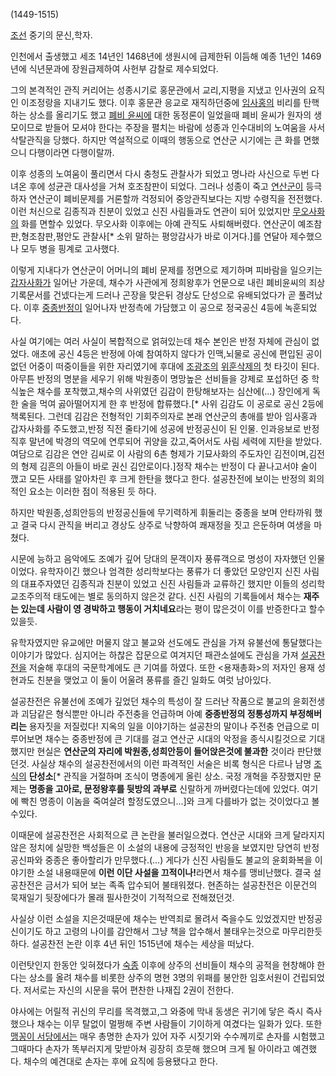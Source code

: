 (1449-1515)

[[조선]] 중기의 문신,학자.

인천에서 출생했고 세조 14년인 1468년에 생원시에 급제한뒤 이듬해 예종 1년인 1469년에 식년문과에 장원급제하여 사헌부 감찰로 제수되었다. 

그의 본격적인 관직 커리어는 성종시기로 홍문관에서 교리,지평을 지냈고 인사권의 요직인 이조정랑을 지내기도 했다. 이후 홍문관 응교로 재직하던중에 [[임사홍]]의 비리를 탄핵하는 상소를 올리기도 했고 [[폐비 윤씨]]에 대한 동정론이 일었을때 폐비 윤씨가 원자의 생모이므로 받들어 모셔야 한다는 주장을 펼치는 바람에 성종과 인수대비의 노여움을 사서 삭탈관직을 당했다. 하지만 역설적으로 이때의 행동으로 연산군 시기에는 큰 화를 면했으니 다행이라면 다행이랄까.

이후 성종의 노여움이 풀리면서 다시 충청도 관찰사가 되었고 명나라 사신으로 두번 다녀온 후에 성균관 대사성을 거쳐 호조참판이 되었다. 그러나 성종이 죽고 [[연산군]]이 등극하자 연산군이 폐비문제를 거론할까 걱정되어 중앙관직보다는 지방 수령직을 전전했다. 이런 처신으로 김종직과 친분이 있었고 신진 사림들과도 연관이 되어 있었지만 [[무오사화]]의 화를 면할수 있었다. 무오사화 이후에는 아예 관직도 사퇴해버렸다. 연산군이 예조참판,형조참판,평안도 관찰사[* 소위 말하는 평앙감사가 바로 이거다.]를 연달아 제수했으나 모두 병을 핑계로 고사했다.

이렇게 지내다가 연산군이 어머니의 폐비 문제를 정면으로 제기하며 피바람을 일으키는 [[갑자사화]]가 일어난 가운데, 채수가 사관에게 정희왕후가 언문으로 내린 폐비윤씨의 죄상 기록문서를 건넸다는게 드러나 곤장을 맞은뒤 경상도 단성으로 유배되었다가 곧 풀려났다. 이후 [[중종반정]]이 일어나자 반정측에 가담했고 이 공으로 정국공신 4등에 녹훈되었다. 

사실 여기에는 여러 사실이 복합적으로 얽혀있는데 채수 본인은 반정 자체에 관심이 없었다. 애초에 공신 4등은 반정에 아예 참여하지 않다가 인맥,뇌물로 공신에 편입된 공이 없던 어중이 떠중이들을 위한 자리였기에 후대에 [[조광조]]의 [[위훈삭제]]의 첫 타깃이 된다. 아무튼 반정의 명분을 세우기 위해 박원종이 명망높은 선비들을 강제로 포섭하던 중 학식높은 채수를 포착했고,채수의 사위였던 김감이 한탕해보자는 심산에(...) 장인에게 독한 술을 먹여 곯아떨어지게 한 후 반정에 합류했다.[* 사위 김감도 이 공로로 공신 2등에 책록된다. 그런데 김감은 전형적인 기회주의자로 본래 연산군의 총애를 받아 임사홍과 갑자사화를 주도했고,반정 직전 줄타기에 성공에 반정공신이 된 인물. 인과응보로 반정 직후 말년에 박경의 역모에 연루되어 귀양을 갔고,죽어서도 사림 세력에 지탄을 받았다. 여담으로 김감은 연안 김씨로 이 사람의 6촌 형제가 기묘사화의 주도자인 김전이며,김전의 형제 김흔의 아들이 바로 권신 김안로이다.]정작 채수는 반정이 다 끝나고서야 술이 깼고 모든 사태를 알아차린 후 크게 한탄을 했다고 한다. 설공찬전에 보이는 반정의 회의적인 요소는 이러한 점이 적용된 듯 하다.

하지만 박원종,성희안등의 반정공신들에 무기력하게 휘둘리는 중종을 보며 안타까워 했고 결국 다시 관직을 버리고 경상도 상주로 낙향하여 쾌재정을 짓고 은둔하며 여생을 마쳤다.

시문에 능하고 음악에도 조예가 깊어 당대의 문객이자 풍류객으로 명성이 자자했던 인물이었다. 유학자이긴 했으나 엄격한 성리학보다는 풍류가 더 좋았던 모양인지 신진 사림의 대표주자였던 김종직과 친분이 있었고 신진 사림들과 교류하긴 했지만 이들의 성리학 교조주의적 태도에는 별로 동의하지 않은것 같다. 신진 사림의 기록들에서 채수는 '''재주는 있는데 사람이 영 경박하고 행동이 거치네요'''라는 평이 많은것이 이를 반증한다고 할수 있을듯. 

유학자였지만 유교에만 머물지 않고 불교와 선도에도 관심을 가져 유불선에 통달했다는 이야기가 많았다. 심지어는 하찮은 잡문으로 여겨지던 패관소설에도 관심을 가져 [[설공찬전]]을 저술해 후대의 국문학계에도 큰 기여를 하였다. 또한 <용재총화>의 저자인 용재 성현과도 친분을 맺었고 이 둘이 어울려 풍류를 즐긴 일화도 여럿 남아있다.

설공찬전은 유불선에 조예가 깊었던 채수의 특성이 잘 드러난 작품으로 불교의 윤회전생과 괴담같은 형식뿐만 아니라 주전충을 언급하며 아예 '''중종반정의 정통성까지 부정해버리는''' 용자짓을 저질렀다! 지옥의 일을 이야기하는 설공찬의 말이나 주전충 언급으로 미루어보면 채수는 중종반정에 큰 기대를 걸고 연산군 시대의 악정을 종식시킬것으로 기대했지만 현실은 '''연산군의 자리에 박원종,성희안등이 들어앉은것에 불과한''' 것이라 판단했던것. 사실상 채수의 설공찬전에서의 이런 파격적인 서술은 비록 형식은 다르나 남명 [[조식]]의 '''단성소'''[* 관직을 거절하며 조식이 명종에게 올린 상소. 국정 개혁을 주장했지만 문제는 '''명종을 고아로, 문정왕후를 뒷방의 과부로''' 신랄하게 까버렸다는데에 있었다. 여기에 빡친 명종이 이놈을 죽여살려 할정도였으니...]와 크게 다를바가 없는 것이었다고 볼수있다.

이때문에 설공찬전은 사회적으로 큰 논란을 불러일으켰다. 연산군 시대와 크게 달라지지 않은 정치에 실망한 백성들은 이 소설의 내용에 긍정적인 반응을 보였지만 당연히 반정공신파와 중종은 좋아할리가 만무했다.(...) 게다가 신진 사림들도 불교의 윤회화복을 이야기한 소설 내용때문에 '''이런 이단 사설을 끄적이나!'''라면서 채수를 맹비난했다. 결국 설공찬전은 금서가 되어 보는 족족 압수되어 불태워졌다. 현존하는 설공찬전은 이문건의 묵재일기 뒷장에다가 몰래 필사한것이 기적적으로 전해졌던것.

사실상 이런 소설을 지은것때문에 채수는 반역죄로 몰려서 죽을수도 있었겠지만 반정공신이기도 하고 고령의 나이를 감안해서 그냥 책을 압수해서 불태우는것으로 마무리한듯 하다. 설공찬전 논란 이후 4년 뒤인 1515년에 채수는 세상을 떠났다.

이런탓인지 한동안 잊혀졌다가 [[숙종]] 이후에 상주의 선비들이 채수의 공적을 현창해야 한다는 상소를 올려 채수를 비롯한 상주의 명현 3명의 위패를 봉안한 임호서원이 건립되었다. 저서로는 자신의 시문을 묶어 편찬한 나재집 2권이 전한다.

야사에는 어릴적 귀신의 무리를 목격했고,그 와중에 막내 동생은 귀기에 닿은 즉시 즉사했으나 채수는 이무 탈없이 멀쩡해 주변 사람들이 기이하게 여겼다는 일화가 있다. 또한 [[맹꽁이 서당]]에서는 매우 총명한 손자가 있어 자주 시짓기와 수수께끼로 손자를 시험했고 그때마다 손자가 똑부러지게 맞받아쳐 굉장히 흐뭇해 했으며 크게 될 아이라고 예견했다. 채수의 예견대로 손자는 후에 요직에 등용됐다고 한다.
